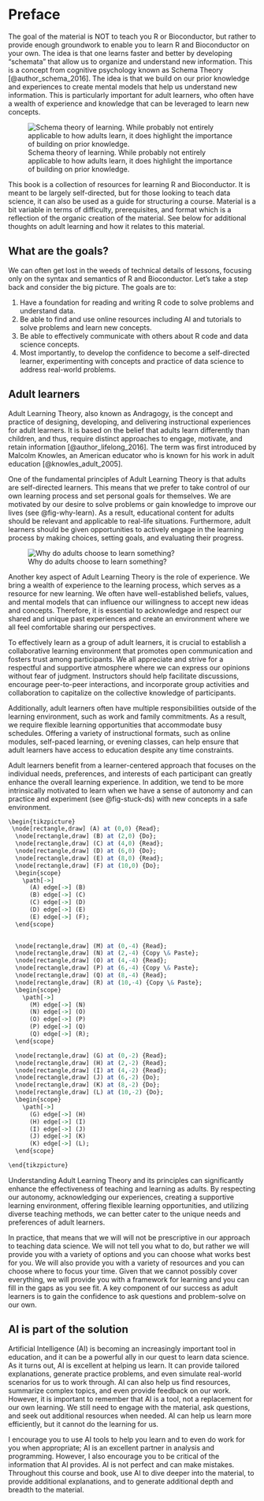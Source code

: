 # Preface {.unnumbered}

The goal of the material is NOT to teach you R or Bioconductor, but rather to 
provide enough groundwork to enable you to learn R and Bioconductor on your own.
The idea is that one learns faster and better by developing "schemata" that
allow us to organize and understand new information. This is a concept from
cognitive psychology known as Schema Theory [@author_schema_2016]. The idea is that
we build on our prior knowledge and experiences to create mental models that
help us understand new information. This is particularly important for adult
learners, who often have a wealth of experience and knowledge that can be
leveraged to learn new concepts.


![Schema theory of learning. While probably not entirely applicable to how adults learn, it does highlight the importance of building on prior knowledge.](images/schema_theory.png){#fig-schema-theory}

This book is a collection of resources for learning R and Bioconductor. It is meant to 
be largely self-directed, but for those looking to teach data science, it can
also be used as a guide for structuring a course. Material is a bit variable 
in terms of difficulty, prerequisites, and format which is a reflection of the
organic creation of the material. See below for additional thoughts on 
adult learning and how it relates to this material.

## What are the goals?

We can often get lost in the weeds of technical details of lessons, focusing only on
the syntax and semantics of R and Bioconductor. Let's take a step back and
consider the big picture. The goals are to:

1. Have a foundation for reading and writing R code to solve problems and understand data.
2. Be able to find and use online resources including AI and tutorials to solve problems and learn new concepts.
3. Be able to effectively communicate with others about R code and data science concepts.
4. Most importantly, to develop the confidence to become a self-directed learner, experimenting with concepts and practice of data science to address real-world problems.

## Adult learners

Adult Learning Theory, also known as Andragogy, is the concept and practice of
designing, developing, and delivering instructional experiences for adult
learners. It is based on the belief that adults learn differently than
children, and thus, require distinct approaches to engage, motivate, and retain
information [@author_lifelong_2016]. The term was first introduced by Malcolm
Knowles, an American educator who is known for his work in adult education
[@knowles_adult_2005].

One of the fundamental principles of Adult Learning Theory is that adults are
self-directed learners. This means that we prefer to take control of our
own learning process and set personal goals for themselves. We are motivated
by our desire to solve problems or gain knowledge to improve our lives (see @fig-why-learn). As
a result, educational content for adults should be relevant and applicable to
real-life situations. Furthermore, adult learners should be given opportunities
to actively engage in the learning process by making choices, setting goals,
and evaluating their progress.

![Why do adults choose to learn something?](images/why_learn.png){#fig-why-learn}

Another key aspect of Adult Learning Theory is the role of experience. We
bring a wealth of experience to the learning process, which serves as a
resource for new learning. We often have well-established beliefs, values,
and mental models that can influence our willingness to accept new ideas and
concepts. Therefore, it is essential to acknowledge and respect our shared and unique past
experiences and create an environment where we all feel comfortable sharing
our perspectives.

To effectively learn as a group of adult learners, it is crucial to establish a collaborative
learning environment that promotes open communication and fosters trust among
participants. We all appreciate and strive for a respectful and supportive atmosphere
where we can express our opinions without fear of judgment. Instructors
should help facilitate discussions, encourage peer-to-peer interactions, and
incorporate group activities and collaboration to capitalize on the collective
knowledge of participants.

Additionally, adult learners often have multiple responsibilities outside of
the learning environment, such as work and family commitments. As a result,
we require flexible learning opportunities that accommodate busy
schedules. Offering a variety of instructional formats, such as online modules,
self-paced learning, or evening classes, can help ensure that adult learners
have access to education despite any time constraints.

Adult learners benefit from a learner-centered approach that focuses on
the individual needs, preferences, and interests of each participant can
greatly enhance the overall learning experience. In addition, we tend to 
be more intrinsically motivated to learn when we have a sense of autonomy and
can practice and experiment (see @fig-stuck-ds) with new concepts in a safe environment. 

```r
\begin{tikzpicture}
 \node[rectangle,draw] (A) at (0,0) {Read};
  \node[rectangle,draw] (B) at (2,0) {Do};
  \node[rectangle,draw] (C) at (4,0) {Read};
  \node[rectangle,draw] (D) at (6,0) {Do};
  \node[rectangle,draw] (E) at (8,0) {Read};
  \node[rectangle,draw] (F) at (10,0) {Do};
  \begin{scope}
    \path[->] 
      (A) edge[->] (B)
      (B) edge[->] (C)
      (C) edge[->] (D)
      (D) edge[->] (E)
      (E) edge[->] (F);
  \end{scope}
 

  \node[rectangle,draw] (M) at (0,-4) {Read};
  \node[rectangle,draw] (N) at (2,-4) {Copy \& Paste};
  \node[rectangle,draw] (O) at (4,-4) {Read};
  \node[rectangle,draw] (P) at (6,-4) {Copy \& Paste};
  \node[rectangle,draw] (Q) at (8,-4) {Read};
  \node[rectangle,draw] (R) at (10,-4) {Copy \& Paste};
  \begin{scope}
    \path[->] 
      (M) edge[->] (N)
      (N) edge[->] (O)
      (O) edge[->] (P)
      (P) edge[->] (Q)
      (Q) edge[->] (R);
  \end{scope}

  \node[rectangle,draw] (G) at (0,-2) {Read};
  \node[rectangle,draw] (H) at (2,-2) {Read};
  \node[rectangle,draw] (I) at (4,-2) {Read};
  \node[rectangle,draw] (J) at (6,-2) {Do};
  \node[rectangle,draw] (K) at (8,-2) {Do};
  \node[rectangle,draw] (L) at (10,-2) {Do};
  \begin{scope}
    \path[->] 
      (G) edge[->] (H)
      (H) edge[->] (I)
      (I) edge[->] (J)
      (J) edge[->] (K)
      (K) edge[->] (L);
  \end{scope}

\end{tikzpicture}
```



Understanding Adult Learning Theory and its 
principles can significantly enhance the effectiveness
of teaching and learning as adults. By respecting our autonomy, acknowledging our
experiences, creating a supportive learning environment, offering flexible
learning opportunities, and utilizing diverse teaching methods, we can
better cater to the unique needs and preferences of adult learners.

In practice, that means that we will will not be prescriptive in our approach
to teaching data science. We will not tell you what to do, but rather we will
provide you with a variety of options and you can choose what works best for
you. We will also provide you with a variety of resources and you can choose where
to focus your time. Given that we cannot possibly cover everything, we will
provide you with a framework for learning and you can fill in the gaps as you
see fit. A key component of our success as adult learners is to gain the confidence
to ask questions and problem-solve on our own. 

## AI is part of the solution

Artificial Intelligence (AI) is becoming an increasingly important tool in
education, and it can be a powerful ally in our quest to learn data science.
As it turns out, AI is excellent at helping us learn. It can provide
tailored explanations, generate practice problems, and even simulate real-world
scenarios for us to work through. AI can also help us find resources, summarize
complex topics, and even provide feedback on our work. However, it is important
to remember that AI is a tool, not a replacement for our own learning. We still
need to engage with the material, ask questions, and seek out additional resources
when needed. AI can help us learn more efficiently, but it cannot do the learning
for us.

I encourage you to use AI tools to help you learn and to even do work for you
when appropriate; AI is an excellent partner in analysis and programming. 
However, I also encourage you to be critical of the information
that AI provides. AI is not perfect and can make mistakes. 
Throughout this course and book, use AI to dive deeper into the material, to
provide additional explanations, and to generate additional depth and breadth
to the material. 

